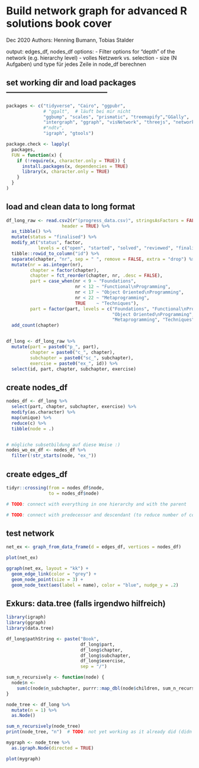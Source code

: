 # Build network graph for advanced R solutions book cover
Dec 2020
Authors: Henning Bumann, Tobias Stalder

output: edges_df, nodes_df
options:
 - Filter options for "depth" of the network (e.g. hierarchy level)
 - volles Netzwerk vs. selection
 - size (N Aufgaben) und type für jedes Zeile in node_df berechnen

## set working dir and load packages ---------------------------------------
```r
packages <- c("tidyverse", "Cairo", "ggpubr",
              # "ggalt",  # läuft bei mir nicht
              "ggbump", "scales", "prismatic", "treemapify","GGally",
              "intergraph", "ggraph", "visNetwork", "threejs", "networkD3",
              #"ndtv",
              "igraph", "gtools")

package.check <- lapply(
  packages,
  FUN = function(x) {
    if (!require(x, character.only = TRUE)) {
      install.packages(x, dependencies = TRUE)
      library(x, character.only = TRUE)
    }
  }
)
```

## load and clean data to long format
```r
df_long_raw <- read.csv2(r"(progress_data.csv)", stringsAsFactors = FALSE, 
                     header = TRUE) %>% 
  as_tibble() %>% 
  mutate(status = "finalised") %>% 
  modify_at("status", factor,
            levels = c("open", "started", "solved", "reviewed", "finalised")) %>% 
  tibble::rowid_to_column("id") %>% 
  separate(chapter, "nr", sep = " ", remove = FALSE, extra = "drop") %>% 
  mutate(nr = as.integer(nr), 
         chapter = factor(chapter),
         chapter = fct_reorder(chapter, nr, .desc = FALSE),
         part = case_when(nr < 9 ~ "Foundations",
                          nr < 12 ~ "Functional\nProgramming",
                          nr < 17 ~ "Object Oriented\nProgramming",
                          nr < 22 ~ "Metaprogramming",
                          TRUE    ~ "Techniques"),
         part = factor(part, levels = c("Foundations", "Functional\nProgramming",
                                        "Object Oriented\nProgramming",
                                        "Metaprogramming", "Techniques"))) %>% 
  add_count(chapter)


df_long <- df_long_raw %>% 
  mutate(part = paste0("p_", part),
         chapter = paste0("c_", chapter),
         subchapter = paste0("sc_", subchapter),
         exercise = paste0("ex_", id)) %>% 
  select(id, part, chapter, subchapter, exercise)
```

## create nodes_df
```r
nodes_df <- df_long %>% 
  select(part, chapter, subchapter, exercise) %>% 
  modify(as.character) %>% 
  map(unique) %>% 
  reduce(c) %>% 
  tibble(node = .)


# mögliche subsetbildung auf diese Weise :)
nodes_wo_ex_df <- nodes_df %>% 
  filter(!str_starts(node, "ex_"))
```


## create edges_df
```r
tidyr::crossing(from = nodes_df$node,
                to = nodes_df$node)

# TODO: connect with everything in one hierarchy and with the parent

# TODO: connect with predecessor and descendant (to reduce number of connections)
```


## test network
```r
net_ex <- graph_from_data_frame(d = edges_df, vertices = nodes_df)

plot(net_ex)

ggraph(net_ex, layout = "kk") +
  geom_edge_link(color = "grey") +
  geom_node_point(size = 3) +
  geom_node_text(aes(label = name), color = "blue", nudge_y = .2)

```

## Exkurs: data.tree (falls irgendwo hilfreich)
```r
library(igraph)
library(ggraph)
library(data.tree)

df_long$pathString <- paste("Book", 
                            df_long$part, 
                            df_long$chapter, 
                            df_long$subchapter, 
                            df_long$exercise,
                            sep = "/")

sum_n_recursively <- function(node) {
  node$n <-
    sum(c(node$n_subchapter, purrr::map_dbl(node$children, sum_n_recursively)), na.rm = TRUE)
}

node_tree <- df_long %>% 
  mutate(n = 1) %>% 
  as.Node()

sum_n_recursively(node_tree)
print(node_tree, "n")  # TODO: not yet working as it already did (didn't save code)...

mygraph <- node_tree %>% 
  as.igraph.Node(directed = TRUE)

plot(mygraph)
```


